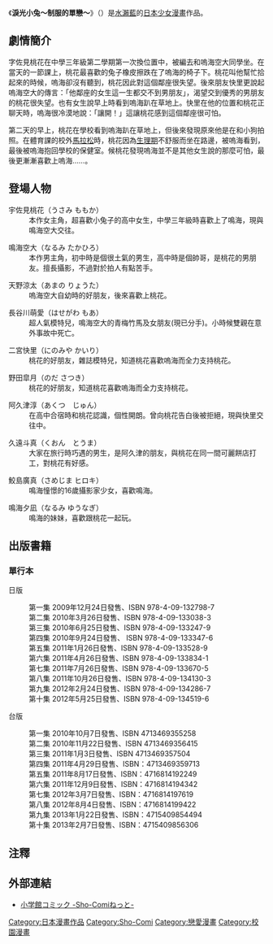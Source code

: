 {{noteTA|G1=淚光小兔～制服的單戀～}}
{{unreferenced|time=2014-08-11T11:13:29+00:00}}
{{Infobox animanga/Headerofja
|title= 淚光小兔～制服的單戀～
|image= 
|size= 
|caption= 
|japanese= なみだうさぎ〜制服の片思い〜
|english= 
|kana= 
|romaji= Namidausagi 〜seifuku no kataomoi〜
|genre= [[少女漫畫|少女漫畫]]、戀愛、校園
}}
{{Infobox animanga/name
|original= 
|official= 
|formal= 
|common= 
}}

{{Infobox animanga/Manga
|標題= 
|作者= [[水瀨藍|水瀨藍]]
|作畫= 
|出版社= {{flagicon|Japan}} [[小學館|小學館]]<br />{{flagicon|Taiwan}} [[長鴻出版社|長鴻出版社]]
|其他出版社=
|連載雜誌= [[Sho-Comi|Sho-Comi]]
|label= {{flagicon|Japan}} Flower Comics
|發售日= 
|開始= 2009年17號
|結束= 2012年5號
|冊數= {{flagicon|JPN}}全10冊 <br/>{{flagicon|Taiwan}}全10冊
|話數= 全58話
|其他= 
}}
{{Infobox animanga/Footerofja}}

《'''淚光小兔～制服的單戀～'''》（{{lang-ja|なみだうさぎ~~制服の片思い~~}}）是[[水瀨藍|水瀨藍]]的[[日本|日本]][[少女|少女]][[漫畫|漫畫]]作品。

==劇情簡介==
字佐見桃花在中學三年級第二學期第一次換位置中，被編去和嗚海空大同學坐。在當天的一節課上，桃花最喜歡的兔子橡皮擦跌在了嗚海的椅子下。桃花叫他幫忙拾起來的時候，嗚海卻沒有聽到，桃花因此對這個鄰座很失望。後來朋友快里更說起嗚海空大的傳言：「他鄰座的女生這一生都交不到男朋友」，渴望交到優秀的男朋友的桃花很失望。也有女生說早上時看到嗚海趴在草地上。快里在他的位置和桃花正聊天時，嗚海很冷漠地說：「讓開！」這讓桃花感到這個鄰座很可怕。

第二天的早上，桃花在學校看到嗚海趴在草地上，但後來發現原來他是在和小狗拍照。在體育課的校外[[馬拉松|馬拉松]]時，桃花因為[[生理期|生理期]]不舒服而坐在路邊，被嗚海看到，最後被嗚海抱回學校的保健室。候桃花發現嗚海並不是其他女生說的那麼可怕，最後更漸漸喜歡上嗚海……。

==登場人物==
;宇佐見桃花（うさみ ももか）
:本作女主角，超喜歡小兔子的高中女生，中學三年級時喜歡上了鳴海，現與鳴海空大交往。

;鳴海空大（なるみ たかひろ）
:本作男主角，初中時是個很土氣的男生，高中時是個帥哥，是桃花的男朋友。擅長攝影，不過對於拍人有點苦手。

;天野涼太（あまの りょうた）
:嗚海空大自幼時的好朋友，後來喜歡上桃花。

;長谷川萌愛（はせがわ もあ）
:超人氣模特兒，鳴海空大的青梅竹馬及女朋友(現已分手)。小時候雙親在意外事故中死亡。

;二宮快里（にのみや かいり）
:桃花的好朋友，雜誌模特兒，知道桃花喜歡嗚海而全力支持桃花。

;野田皐月（のだ さつき）
:桃花的好朋友，知道桃花喜歡嗚海而全力支持桃花。

;阿久津淳（あくつ　じゅん）
:在高中合宿時和桃花認識，個性開朗。曾向桃花告白後被拒絕，現與快里交往中。

;久遠斗真（くおん　とうま）
:大家在旅行時巧遇的男生，是阿久津的朋友，與桃花在同一間可麗餅店打工，對桃花有好感。

;鮫島廣真（さめじま ヒロキ）
:鳴海憧憬的16歲攝影家少女，喜歡鳴海。

;鳴海夕凪（なるみ ゆうなぎ）
:鳴海的妹妹，喜歡跟桃花一起玩。

== 出版書籍 ==
=== 單行本 ===
 
日版

:第一集 2009年12月24日發售、ISBN 978-4-09-132798-7
:第二集 2010年3月26日發售、ISBN 978-4-09-133038-3
:第三集 2010年6月25日發售、ISBN 978-4-09-133247-9
:第四集 2010年9月24日發售、 ISBN 978-4-09-133347-6
:第五集 2011年1月26日發售、ISBN 978-4-09-133528-9
:第六集 2011年4月26日發售、ISBN 978-4-09-133834-1
:第七集 2011年7月26日發售、ISBN 978-4-09-133670-5
:第八集 2011年10月26日發售、ISBN 978-4-09-134130-3
:第九集 2012年2月24日發售、ISBN 978-4-09-134286-7
:第十集 2012年5月25日發售、ISBN 978-4-09-134519-6

台版

:第一集 2010年10月7日發售、ISBN 4713469355258
:第二集 2010年11月22日發售、ISBN 4713469356415
:第三集 2011年1月3日發售、ISBN 4713469357504
:第四集 2011年4月29日發售、ISBN：4713469359713
:第五集 2011年8月17日發售、ISBN：4716814192249
:第六集 2011年12月9日發售、ISBN：4716814194342
:第七集 2012年3月7日發售、ISBN：4716814197619
:第八集 2012年8月4日發售、ISBN：4716814199422
:第九集 2013年1月22日發售、ISBN：4715409854494
:第十集 2013年2月7日發售、ISBN：4715409856306

== 注釋 ==
{{reflist}}

== 外部連結 ==
* {{ja}} [https://web.archive.org/web/20150209002125/http://www.sho-comi.com/sakuhin/namidausagi.html 小学館コミック -Sho-Comiねっと-]

{{DEFAULTSORT:Namidausagi 〜seifuku no kataomoi〜}}
[[Category:日本漫畫作品|Category:日本漫畫作品]]
[[Category:Sho-Comi|Category:Sho-Comi]]
[[Category:戀愛漫畫|Category:戀愛漫畫]]
[[Category:校園漫畫|Category:校園漫畫]]